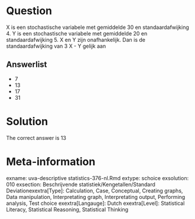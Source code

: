 Question
========

X is een stochastische variabele met gemiddelde 30 en standaardafwijking 4. Y is een stochastische variabele met gemiddelde 20 en standaardafwijking 5. X en Y zijn onafhankelijk. Dan is de standaardafwijking van 3 X - Y gelijk aan 

Answerlist
----------
* 7
* 13
* 17
* 31

Solution
========

The correct answer is  13 

Meta-information
================
exname: uva-descriptive statistics-376-nl.Rmd 
extype: schoice 
exsolution: 010 
exsection: Beschrijvende statistiek/Kengetallen/Standard Deviationexextra[Type]: Calculation, Case, Conceptual, Creating graphs, Data manipulation, Interpretating graph, Interpretating output, Performing analysis, Test choice 
exextra[Langauge]: Dutch 
exextra[Level]: Statistical Literacy, Statistical Reasoning, Statistical Thinking 
